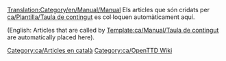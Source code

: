 [[Translation:Category/en/Manual/Manual]]
Els articles que són cridats per [[ca/Plantilla/Taula de contingut]] es col·loquen automàticament aquí.

(English: Articles that are called by [[Template:ca/Manual/Taula de contingut]] are automatically placed here).

[[Category:ca/Articles en català]]
[[Category:ca/OpenTTD Wiki]]